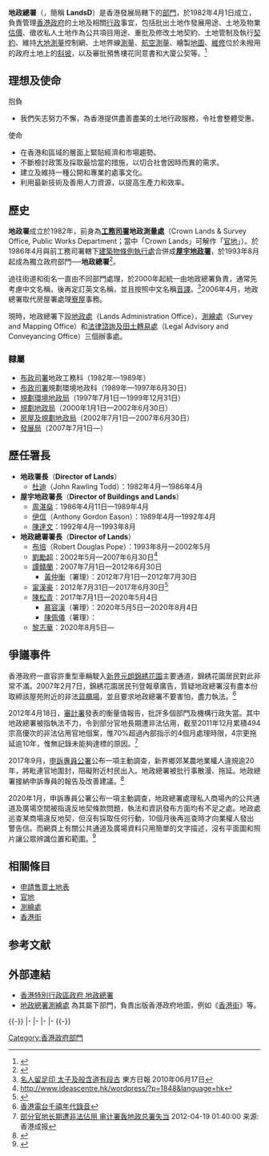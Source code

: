 {{noteTA
|1=zh:數碼;zh-hans:数字;zh-hk:數碼;zh-tw:數位;
|d1=中国大陆：数字；台灣：數位；香港：數碼
}}
{{香港政府部門基礎資訊
| 中文部門名稱 = 地政總署
| 英文部門名稱 = Lands Department
| 部門標誌 = Lands Department.svg
| 首長職銜 = 署長
| 首長姓名 = [[黎志華|黎志華]]<br>（華人永遠墳場管理委員會官守成員）
| 副首長職銜 = 副署長
| 副首長姓名 = [[方劍峯|方劍峯]]（法律事務）<br />[[蔣翠雲|蔣翠雲]]（一般事務）<br />[[盧錦倫|盧錦倫]]（專業事務）<br />[[張國輝|張國輝]]（測繪事務）
| 副首長職銜2 = 助理署長
| 副首長姓名2 = [[黃善永|黃善永]]、[[陳雪貞|陳雪貞]]、[[張家樂|張家樂]]、[[林嘉芬|林嘉芬]]、[[黃木生|黃木生]]、[[黎啟泰|黎啟泰]]、[[唐詠思|唐詠思]]、[[吳麗君|吳麗君]]
| 成立年份 = 1982年
| 所屬部門 = [[發展局|發展局]]
| 總部 = [[香港|香港]][[香港島|香港島]][[北角|北角]][[渣華道|渣華道]]333號[[北角政府合署|北角政府合署]]20樓
| 網站 = {{URL|https://www.landsd.gov.hk/}}
|}}

'''地政總署'''（{{lang-en|'''Lands Department'''}}，簡稱 '''LandsD'''）是香港發展局轄下的[[香港特別行政區政府部門|部門]]，於1982年4月1日成立，負責管理[[香港政府|香港政府]]的土地及相關[[行政|行政]]事宜，包括批出土地作發展用途、土地及物業[[估價|估價]]、徵收私人土地作為公共項目用途、重批及修改土地契約、土地管制及執行[[契約|契約]]、維持[[大地測量|大地測量]]控制網、土地界線[[測量|測量]]、[[航空測量|航空測量]]、繪製[[地圖|地圖]]、[[維修|維修]]位於未撥用的政府土地上的[[斜坡|斜坡]]，以及審批預售樓花同意書和大廈公契等。<ref>{{Cite web |url=http://www.landsd.gov.hk/tc/about/welcome.htm |title=地政總署 - 關於我們 |access-date=2012-04-20 |archive-url=https://web.archive.org/web/20120427131956/http://www.landsd.gov.hk/tc/about/welcome.htm |archive-date=2012-04-27 |dead-url=yes }}</ref>

== 理想及使命 ==
;抱負
*我們矢志努力不懈，為香港提供盡善盡美的土地行政服務，令社會整體受惠。

;使命
*在香港和區域的層面上緊貼經濟和市場趨勢。
*不斷檢討政策及採取最恰當的措施，以切合社會因時而異的需求。
*建立及維持一種公開和專業的處事文化。
*利用最新技術及善用人力資源，以提高生產力和效率。

== 歷史 ==
'''地政署'''成立於1982年，前身為'''[[工務司署|工務司署]]地政測量處'''（Crown Lands & Survey Office, Public Works Department；當中「Crown Lands」可解作「[[官地|官地]]」）。於1986年4月與前工務司署轄下[[建築物條例執行處|建築物條例執行處]]合併成'''[[屋宇地政署|屋宇地政署]]'''，於1993年8月起成為獨立政府部門──'''地政總署'''<ref>{{cite web|url=http://www.aud.gov.hk/pdf_sc/c49ch12.pdf|format=PDF|title=第12章：地政總署 空置政府土地的臨時使用情況|language=zh-hant|accessdate=2013-01-28|archive-date=2014-02-01|archive-url=https://web.archive.org/web/20140201170840/http://www.aud.gov.hk/pdf_sc/c49ch12.pdf|dead-url=no}}</ref>。

過往街道和街名一直由不同部門處理，於2000年起統一由地政總署負責，通常先考慮中文名稱，後再定訂英文名稱，並且按照中文名稱[[音譯|音譯]]。<ref>[http://orientaldaily.on.cc/cnt/news/20100617/00176_009.html 名人留足印 太子及般含道有段古] {{Wayback|url=http://orientaldaily.on.cc/cnt/news/20100617/00176_009.html |date=20100619075721 }} 東方日報 2010年06月17日</ref>2006年4月，地政總署取代房屋署處理[[寮屋|寮屋]]事務。

現時，地政總署下設[[地政處|地政處]]（Lands Administration Office）、[[測繪處|測繪處]]（Survey and Mapping Office）和[[法律諮詢及田土轉易處|法律諮詢及田土轉易處]]（Legal Advisory and Conveyancing Office）三個辦事處。

=== 隸屬 ===
* [[布政司署|布政司署]]地政工務科（1982年—1989年）
* [[布政司署|布政司署]]規劃環境地政科（1989年—1997年6月30日）
* [[規劃環境地政局|規劃環境地政局]]（1997年7月1日—1999年12月31日）
* [[規劃地政局|規劃地政局]]（2000年1月1日—2002年6月30日）
* [[房屋及規劃地政局|房屋及規劃地政局]]（2002年7月1日—2007年6月30日）
* [[發展局|發展局]]（2007年7月1日—）

== 歷任署長 ==
* '''地政署長'''（'''Director of Lands'''）
** [[杜迪|杜迪]]（John Rawling Todd）：1982年4月—1986年4月
* '''屋宇地政署長'''（'''Director of Buildings and Lands'''）
** [[周湛燊|周湛燊]]：1986年4月11日—1989年4月
** [[伊信|伊信]]（Anthony Gordon Eason）：1989年4月—1992年4月
** [[陳達文|陳達文]]：1992年4月—1993年8月
* '''地政總署署長'''（'''Director of Lands'''）
** [[布培|布培]]（Robert Douglas Pope）：1993年8月—2002年5月
** [[劉勵超|劉勵超]]：2002年5月—2007年6月30日<ref>http://www.ideascentre.hk/wordpress/?p=1848&language=hk</ref>{{dead link}}
** [[譚贛蘭|譚贛蘭]]：2007年7月1日—2012年6月30日
***[[黃仲衡|黃仲衡]]（署理）：2012年7月1日—2012年7月30日
** [[甯漢豪|甯漢豪]]：2012年7月31日—2017年6月30日<ref>{{Cite web |url=http://www.csb.gov.hk/tc_chi/info/2281.html |title=高層官員任命 |accessdate=2012-07-30 |archive-date=2014-02-02 |archive-url=https://web.archive.org/web/20140202214552/http://www.csb.gov.hk/tc_chi/info/2281.html |dead-url=no }}</ref>
** [[陳松青_(政府官員)|陳松青]]：2017年7月1日—2020年5月4日
*** [[慕容漢|慕容漢]]（署理）：2020年5月5日—2020年8月4日
*** [[陳佩儀|陳佩儀]]（署理）：
** [[黎志華|黎志華]]：2020年8月5日—

== 爭議事件 ==
香港政府一直容許重型車輛駛入[[新界|新界]][[元朗|元朗]][[錦綉花園|錦綉花園]]主要通道，錦綉花園居民對此非常不滿。2007年2月7日，錦綉花園居民刊登報章廣告，質疑地政總署沒有盡本份取締該屋苑附近的非法[[貨櫃場|貨櫃場]]，並且要求地政總署不要害怕，盡力執法。<ref>[http://www.rthk.org.hk/asx/rthk/radio1/HK2000/20070207.asx 香港電台千禧年代錄音]</ref>{{dead link}}

2012年4月18日，[[審計署_(香港)|審計署]]發表的衡量值報告，批評多個部門及機構行政失當。其中地政總署被指執法不力，令到部分官地長期遭非法佔用，截至2011年12月累積494宗高優次的非法佔用官地個案，惟70%超過內部指示的4個月處理時限，4宗更拖延逾10年，惟無記錄未能夠達標的原因。<ref>[http://www.singpao.com/gw/xwa/201204/t20120419_349603.html 部分官地长期遭非法佔用 审计署轰地政总署失当] {{Wayback|url=http://www.singpao.com/gw/xwa/201204/t20120419_349603.html |date=20120422055439 }} 2012-04-19 01:40:00 来源: 香港成报</ref>

2017年9月，[[申訴專員公署|申訴專員公署]]公布一項主動調查，新界鄉郊某農地業權人違規逾20年，將毗連官地圍封，阻礙附近村民出入。地政總署被批行事散漫、拖延。地政總署接納申訴專員的報告及改善建議。<ref>{{cite web|url=https://hk.on.cc/hk/bkn/cnt/news/20170912/bkn-20170912100733204-0912_00822_001.html|title=申訴署：縱容村屋霸官地廿年　地署被轟散漫|publisher=東方日報|date=2017年9月12日|archive-url=https://web.archive.org/web/20170912031055/https://hk.on.cc/hk/bkn/cnt/news/20170912/bkn-20170912100733204-0912_00822_001.html|archive-date=2017年9月12日|dead-url=no|accessdate=2020年9月12日}}</ref>

2020年1月，申訴專員公署公布一項主動調查，地政總署處理私人商場內的公共通道及廣場空間被指違反地契條款問題，執法和資訊發布方面均有不足之處。地政處巡查某商場違反地契，但沒有採取任何行動，10個月後再巡查時才向業權人發出警告信。而網頁上有關公共通道及廣場資料只用簡單的文字描述，沒有平面圖和照片讓公眾辨識位置和範圍。<ref>{{cite news |title=申訴專員：地政總署對商場於公共通道違反地契執管不足 |url=https://news.rthk.hk/rthk/ch/component/k2/1502664-20200114.htm |accessdate=2020-01-20 |publisher=香港電台 |date=2020-01-14 |archive-date=2020-01-14 |archive-url=https://web.archive.org/web/20200114173758/https://news.rthk.hk/rthk/ch/component/k2/1502664-20200114.htm |dead-url=no }}</ref>

== 相關條目 ==
* [[申請售賣土地表|申請售賣土地表]]
* [[官地|官地]]
* [[測繪處|測繪處]]
* [[香港街|香港街]]

== 参考文献 ==
{{Reflist}}

==外部連結==
{{commonscat|Lands Department, Hong Kong}}
*[http://www.landsd.gov.hk 香港特別行政區政府 地政總署]{{Wayback|url=http://www.landsd.gov.hk/ |date=20081217011209 }}
*[http://www.landsd.gov.hk/mapping/welcome.htm 地政總署測繪處]{{Wayback|url=http://www.landsd.gov.hk/mapping/welcome.htm |date=20081208122958 }} 為其屬下部門，負責出版香港政府地圖，例如《[[香港街|香港街]]》等。

{{-}}
{{start box}}
{{s-before| {{BHKG}}地政測量處}}
{{s-title| {{BHKG}}地政署}}
{{s-none| 合併| 與前工務司署轄下[[建築物條例執行處|建築物條例執行處]]合併成[[屋宇地政署|屋宇地政署]]}}
|-
{{s-before| {{BHKG}}地政署}}
{{s-title| rows=2| {{BHKG}}[[屋宇地政署|屋宇地政署]]}}
{{s-after| rows=2| {{BHKG}}地政總署}}
|-
{{s-before| {{BHKG}}[[建築物條例執行處|建築物條例執行處]]}}
|-
{{s-before| {{BHKG}}[[屋宇地政署|屋宇地政署]]}}
{{s-title| {{BHKG}}地政總署}}
{{s-after| {{HKG}}地政總署}}
|-
{{s-before| {{BHKG}}地政總署}}
{{s-title| {{HKG}}地政總署}}
{{s-none| }}
{{end}}
{{-}}
{{香港政府行政部門}}

[[Category:香港政府部門|Category:香港政府部門]]